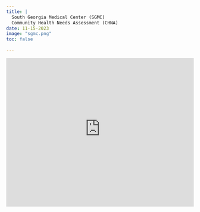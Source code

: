 ```yaml
---
title: | 
  South Georgia Medical Center (SGMC) 
  Community Health Needs Assessment (CHNA)
date: 11-15-2023
image: "sgmc.png"
toc: false

---
```



<iframe height="400" width="100%" frameborder="no" src="https://k9sfya-keith-lee.shinyapps.io/sgmc/"> </iframe>